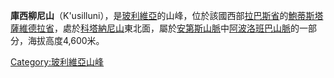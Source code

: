 {{Unreferenced|time=2020-03-08T03:30:55+00:00}}
{{Coord|14|58|27|S|68|55|56|W|display=title}}

'''庫西柳尼山'''（K'usilluni），是[[玻利維亞|玻利維亞]]的山峰，位於該國西部[[拉巴斯省|拉巴斯省]]的[[鮑蒂斯塔薩維德拉省|鮑蒂斯塔薩維德拉省]]，處於[[科塔納尼山|科塔納尼山]]東北面，屬於[[安第斯山脈|安第斯山脈]]中[[阿波洛班巴山脈|阿波洛班巴山脈]]的一部分，海拔高度4,600米。

{{Bolivia-geo-stub}}
[[Category:玻利維亞山峰|Category:玻利維亞山峰]]